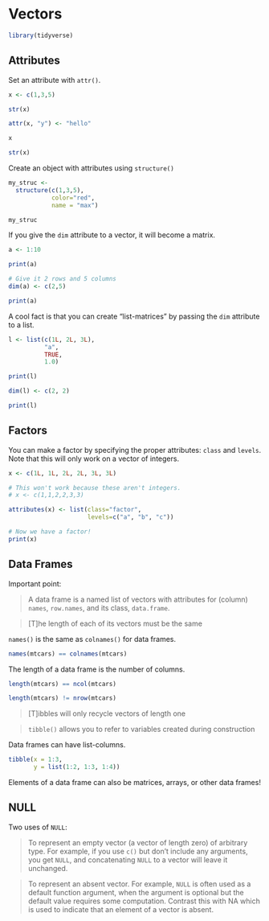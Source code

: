 # Vectors

```r
library(tidyverse)
```


## Attributes

Set an attribute with `attr()`.

```r
x <- c(1,3,5)
```

```r
str(x)
```

```r
attr(x, "y") <- "hello"
```

```r
x
```

```r
str(x)
```

Create an object with attributes using `structure()`

```r
my_struc <-
  structure(c(1,3,5),
            color="red",
            name = "max")
```

```r
my_struc
```

If you give the `dim` attribute to a vector, it will become a matrix.

```r
a <- 1:10

print(a)
```

```r
# Give it 2 rows and 5 columns
dim(a) <- c(2,5)
```

```r
print(a)
```

A cool fact is that you can create "list-matrices" by passing the `dim` attribute to a list.

```r
l <- list(c(1L, 2L, 3L),
          "a",
          TRUE,
          1.0)

print(l)
```

```r
dim(l) <- c(2, 2)

print(l)
```

## Factors

You can make a factor by specifying the proper attributes: `class` and `levels`. Note that this will only work on a vector of integers.

```r
x <- c(1L, 1L, 2L, 2L, 3L, 3L)

# This won't work because these aren't integers.
# x <- c(1,1,2,2,3,3)
```

```r
attributes(x) <- list(class="factor",
                      levels=c("a", "b", "c"))
```

```r
# Now we have a factor!
print(x)
```

## Data Frames

Important point:

> A data frame is a named list of vectors with attributes for (column) `names`, `row.names`, and its class, `data.frame`.

> [T]he length of each of its vectors must be the same

`names()` is the same as `colnames()` for data frames.

```r
names(mtcars) == colnames(mtcars)
```

The length of a data frame is the number of columns.

```r
length(mtcars) == ncol(mtcars)

length(mtcars) != nrow(mtcars)
```

> [T]ibbles will only recycle vectors of length one

> `tibble()` allows you to refer to variables created during construction

Data frames can have list-columns.

```r
tibble(x = 1:3,
       y = list(1:2, 1:3, 1:4))
```

Elements of a data frame can also be matrices, arrays, or other data frames!

## NULL

Two uses of `NULL`:

> To represent an empty vector (a vector of length zero) of arbitrary type. For example, if you use `c()` but don’t include any arguments, you get `NULL`, and concatenating `NULL` to a vector will leave it unchanged.

> To represent an absent vector. For example, `NULL` is often used as a default function argument, when the argument is optional but the default value requires some computation. Contrast this with NA which is used to indicate that an element of a vector is absent.




